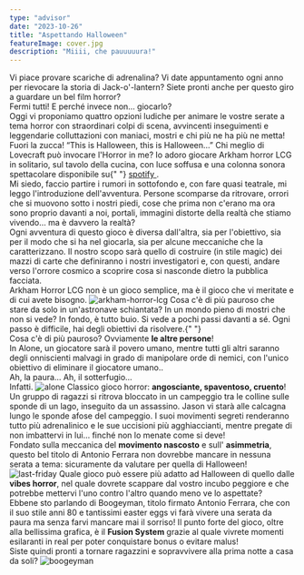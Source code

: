 ```yaml
---
type: "advisor"
date: "2023-10-26"
title: "Aspettando Halloween"
featureImage: cover.jpg
description: "Miiii, che pauuuuura!"
---
```


<AdvisorIntro>
  Vi piace provare scariche di adrenalina? Vi date appuntamento ogni anno per rievocare la storia di Jack-o'-lantern?
  Siete pronti anche per questo giro a guardare un bel film horror?
  <br />
  Fermi tutti! E perché invece non… giocarlo?
  <br />
  Oggi vi proponiamo quattro opzioni ludiche per animare le vostre serate a tema horror con straordinari colpi di scena,
  avvincenti inseguimenti e leggendarie colluttazioni con maniaci, mostri e chi più ne ha più ne metta!
  <br />
  Fuori la zucca! “This is Halloween, this is Halloween…”
</AdvisorIntro>

<AdvisorBit slug="arkham-horror-lcg" writer="Tia">
  Chi meglio di Lovecraft può invocare l'Horror in me? Io adoro giocare Arkham horror LCG in solitario, sul tavolo della
  cucina, con luce soffusa e una colonna sonora spettacolare disponibile su{" "}
  <a href="https://open.spotify.com/playlist/5vQgSCzAdWiyjGlFQn00lb?si=4f1f3994a13548f0" target="_blank">
    spotify
  </a>
  .<br />
  Mi siedo, faccio partire i rumori in sottofondo e, con fare quasi teatrale, mi leggo l'introduzione dell'avventura.
  Persone scomparse da ritrovare, orrori che si muovono sotto i nostri piedi, cose che prima non c'erano ma ora sono
  proprio davanti a noi, portali, immagini distorte della realtà che stiamo vivendo… ma è davvero la realtà?
  <br />
  Ogni avventura di questo gioco è diversa dall'altra, sia per l'obiettivo, sia per il modo che si ha nel giocarla, sia
  per alcune meccaniche che la caratterizzano. Il nostro scopo sarà quello di costruire (in stile magic) dei mazzi di
  carte che definiranno i nostri investigatori e, con questi, andare verso l'orrore cosmico a scoprire cosa si nasconde
  dietro la pubblica facciata.
  <br />
  Arkham Horror LCG non è un gioco semplice, ma è il gioco che vi meritate e di cui avete bisogno.
</AdvisorBit>

<img src="../../reviews/arkham-horror-lcg/game1.jpg?t=1" alt="arkham-horror-lcg" />

<AdvisorBit slug="alone" writer="Fora">
  Cosa c'è di più pauroso che stare da solo in un'astronave schiantata? In un mondo pieno di mostri che non si vede? In
  fondo, è tutto buio. Si vede a pochi passi davanti a sé. Ogni passo è difficile, hai degli obiettivi da risolvere.{" "}
  <br />
  Cosa c'è di più pauroso? Ovviamente <strong>le altre persone</strong>! <br /> In Alone, un giocatore sarà il povero umano,
  mentre tutti gli altri saranno degli onniscienti malvagi in grado di manipolare orde di nemici, con l'unico obiettivo di
  eliminare il giocatore umano.. <br />
  Ah, la paura… Ah, il sotterfugio… <br />
  Infatti.
</AdvisorBit>

<img src="../../reviews/alone/game1.jpg?t=1" alt="alone" />

<AdvisorBit slug="last-friday" writer="Dadi-Daddy">
  Classico gioco horror: <strong>angosciante, spaventoso, cruento</strong>! Un gruppo di ragazzi si ritrova bloccato in
  un campeggio tra le colline sulle sponde di un lago, inseguito da un assassino. Jason vi starà alle calcagna lungo le
  sponde afose del campeggio. I suoi movimenti segreti renderanno tutto più adrenalinico e le sue uccisioni più
  agghiaccianti, mentre pregate di non imbattervi in lui… finché non lo menate come si deve!
  <br />
  Fondato sulla meccanica del <strong>movimento nascosto</strong> e sull'
  <strong>asimmetria</strong>, questo bel titolo di Antonio Ferrara non dovrebbe mancare in nessuna serata a tema: sicuramente
  da valutare per quella di Halloween!
</AdvisorBit>

<img src="../../reviews/last-friday/game1.jpg?t=1" alt="last-friday" />

<AdvisorBit slug="boogeyman" writer="Eris.in.Boardgameland">
  Quale gioco può essere più adatto ad Halloween di quello dalle <strong>vibes horror</strong>, nel quale dovrete
  scappare dal vostro incubo peggiore e che potrebbe mettervi l'uno contro l'altro quando meno ve lo aspettate?
  <br />
  Ebbene sto parlando di Boogeyman, titolo firmato Antonio Ferrara, che con il suo stile anni 80 e tantissimi easter
  eggs vi farà vivere una serata da paura ma senza farvi mancare mai il sorriso! Il punto forte del gioco, oltre alla
  bellissima grafica, è il <strong>Fusion System</strong> grazie al quale vivrete momenti esilaranti in real per poter
  conquistare bonus o evitare malus!
  <br />
  Siste quindi pronti a tornare ragazzini e sopravvivere alla prima notte a casa da soli?
</AdvisorBit>

<img src="../../reviews/boogeyman/game1.png?t=1" alt="boogeyman" />
